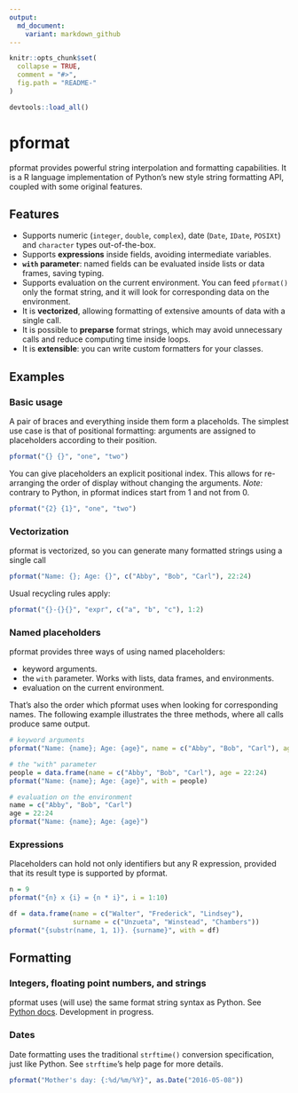 ```yaml
---
output:
  md_document:
    variant: markdown_github
---
```


<!-- README.md is generated from README.Rmd. Please edit that file -->

```r
knitr::opts_chunk$set(
  collapse = TRUE,
  comment = "#>",
  fig.path = "README-"
)

devtools::load_all()
```

# pformat
pformat provides powerful string interpolation and formatting capabilities. It
is a R language implementation of Python's new style string formatting API, 
coupled with some original features.

## Features

* Supports numeric (`integer`, `double`, `complex`), date (`Date`, 
`IDate`, `POSIXt`) and `character` types out-of-the-box.
* Supports **expressions** inside fields, avoiding intermediate variables.
* **`with` parameter**: named fields can be evaluated inside lists or data 
frames, saving typing.
* Supports evaluation on the current environment. You can feed `pformat()` only
the format string, and it will look for corresponding data on the environment.
* It is **vectorized**, allowing formatting of extensive amounts of data with 
a single call.
* It is possible to **preparse** format strings, which may avoid unnecessary 
calls and reduce computing time inside loops.
* It is **extensible**: you can write custom formatters for your classes.

## Examples

### Basic usage

A pair of braces and everything inside them form a placeholds. The simplest use 
case is that of positional formatting: arguments are assigned to placeholders 
according to their position.

```r
pformat("{} {}", "one", "two")
```

You can give placeholders an explicit positional index. This allows for
re-arranging the order of display without changing the arguments. *Note:* 
contrary to Python, in pformat indices start from 1 and not from 0.

```r
pformat("{2} {1}", "one", "two")
```

### Vectorization

pformat is vectorized, so you can generate many formatted strings using
a single call

```r
pformat("Name: {}; Age: {}", c("Abby", "Bob", "Carl"), 22:24)
```

Usual recycling rules apply:

```r
pformat("{}-{}{}", "expr", c("a", "b", "c"), 1:2)
```

### Named placeholders

pformat provides three ways of using named placeholders: 

* keyword arguments.
* the `with` parameter. Works with lists, data frames, and environments.
* evaluation on the current environment.

That's also the order which pformat uses when looking for corresponding names. 
The following example illustrates the three methods, where all calls produce 
same output.

```r
# keyword arguments
pformat("Name: {name}; Age: {age}", name = c("Abby", "Bob", "Carl"), age = 22:24)

# the "with" parameter
people = data.frame(name = c("Abby", "Bob", "Carl"), age = 22:24)
pformat("Name: {name}; Age: {age}", with = people)

# evaluation on the environment
name = c("Abby", "Bob", "Carl")
age = 22:24
pformat("Name: {name}; Age: {age}")
```

### Expressions

Placeholders can hold not only identifiers but any R expression, provided
that its result type is supported by pformat.

```r
n = 9
pformat("{n} x {i} = {n * i}", i = 1:10)
```

```r
df = data.frame(name = c("Walter", "Frederick", "Lindsey"), 
                surname = c("Unzueta", "Winstead", "Chambers"))
pformat("{substr(name, 1, 1)}. {surname}", with = df)
```

## Formatting

### Integers, floating point numbers, and strings

pformat uses (will use) the same format string syntax as Python. See 
[Python docs](https://docs.python.org/3/library/string.html#string-formatting). 
Development in progress.

### Dates

Date formatting uses the traditional `strftime()` conversion specification, just 
like Python. See `strftime`'s help page for more details.

```r
pformat("Mother's day: {:%d/%m/%Y}", as.Date("2016-05-08"))
```